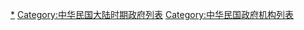 [[Category:中华民国大陆时期政府机构|*]]
[[Category:中华民国大陆时期政府列表|Category:中华民国大陆时期政府列表]]
[[Category:中华民国政府机构列表|Category:中华民国政府机构列表]]